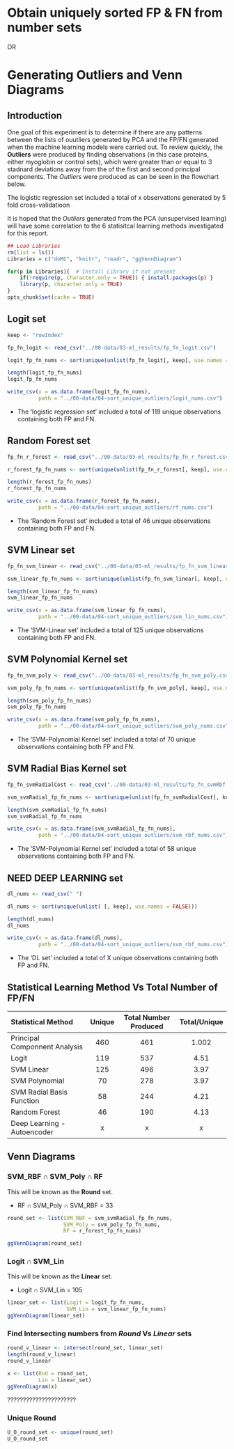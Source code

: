 
# Obtain uniquely sorted FP & FN from number sets

OR

# Generating Outliers and Venn Diagrams

## Introduction

One goal of this experiment is to determine if there are any patterns between the lists of ouutliers generated by PCA and the FP/FN generated when the machine learning models were carried out. To review quickly, the **Outliers** were produced by finding observations (in this case proteins, either myoglobin or control sets), which were greater than or equal to 3 stadnard deviations away from the of the first and second principal components. The *Outliers* were produced as can be seen in the flowchart below.

The logistic regression set included a total of x observations generated by 5 fold cross-validatioon


It is hoped that the *Outliers* generated from the PCA (unsupervised learning) will have some correlation to the 6 statisitcal learning methods investigated for this report.

```r
## Load Libraries
rm(list = ls())
Libraries = c("doMC", "knitr", "readr", "ggVennDiagram")

for(p in Libraries){  # Install Library if not present
    if(!require(p, character.only = TRUE)) { install.packages(p) }
    library(p, character.only = TRUE)
}
opts_chunk$set(cache = TRUE)
```

## Logit set
```r
keep <- "rowIndex"

fp_fn_logit <- read_csv("../00-data/03-ml_results/fp_fn_logit.csv")

logit_fp_fn_nums <- sort(unique(unlist(fp_fn_logit[, keep], use.names = FALSE)))

length(logit_fp_fn_nums)
logit_fp_fn_nums

write_csv(x = as.data.frame(logit_fp_fn_nums), 
          path = "../00-data/04-sort_unique_outliers/logit_nums.csv")
```

- The 'logistic regression set' included a total of 119 unique observations containing both FP and FN.

## Random Forest set
```r
fp_fn_r_forest <- read_csv("../00-data/03-ml_results/fp_fn_r_forest.csv")

r_forest_fp_fn_nums <- sort(unique(unlist(fp_fn_r_forest[, keep], use.names = FALSE)))

length(r_forest_fp_fn_nums)
r_forest_fp_fn_nums

write_csv(x = as.data.frame(r_forest_fp_fn_nums), 
          path = "../00-data/04-sort_unique_outliers/rf_nums.csv")
```

- The 'Random Forest set' included a total of 46 unique observations containing both FP and FN.

## SVM Linear set
```r
fp_fn_svm_linear <- read_csv("../00-data/03-ml_results/fp_fn_svm_linear.csv")

svm_linear_fp_fn_nums <- sort(unique(unlist(fp_fn_svm_linear[, keep], use.names = FALSE)))

length(svm_linear_fp_fn_nums)
svm_linear_fp_fn_nums

write_csv(x = as.data.frame(svm_linear_fp_fn_nums), 
          path = "../00-data/04-sort_unique_outliers/svm_lin_nums.csv")
```

- The 'SVM-Linear set' included a total of 125 unique observations containing both FP and FN.

## SVM Polynomial Kernel set
```r
fp_fn_svm_poly <- read_csv("../00-data/03-ml_results/fp_fn_svm_poly.csv")

svm_poly_fp_fn_nums <- sort(unique(unlist(fp_fn_svm_poly[, keep], use.names = FALSE)))

length(svm_poly_fp_fn_nums)
svm_poly_fp_fn_nums

write_csv(x = as.data.frame(svm_poly_fp_fn_nums), 
          path = "../00-data/04-sort_unique_outliers/svm_poly_nums.csv")
```

- The 'SVM-Polynomial Kernel set' included a total of 70 unique observations containing both FP and FN.

## SVM Radial Bias Kernel set
```r
fp_fn_svmRadialCost <- read_csv("../00-data/03-ml_results/fp_fn_svmRbf.csv")

svm_svmRadial_fp_fn_nums <- sort(unique(unlist(fp_fn_svmRadialCost[, keep], use.names = FALSE)))

length(svm_svmRadial_fp_fn_nums)
svm_svmRadial_fp_fn_nums

write_csv(x = as.data.frame(svm_svmRadial_fp_fn_nums), 
          path = "../00-data/04-sort_unique_outliers/svm_rbf_nums.csv")
```

- The 'SVM-Polynomial Kernel set' included a total of 58 unique observations containing both FP and FN.

## NEED DEEP LEARNING set
```r
dl_nums <- read_csv(" ")

dl_nums <- sort(unique(unlist( [, keep], use.names = FALSE)))

length(dl_nums)
dl_nums

write_csv(x = as.data.frame(dl_nums), 
          path = "../00-data/04-sort_unique_outliers/svm_rbf_nums.csv")
```

- The 'DL set' included a total of X unique observations containing both FP and FN.

## Statistical Learning Method Vs Total Number of FP/FN

| Statistical Method            | Unique | Total Number Produced | Total/Unique |
| :---------------------------- | :----: | :-------------------: | :----------: |
| Principal Componnent Analysis |  460   |          461          |    1.002     |
| Logit                         |  119   |          537          |     4.51     |
| SVM Linear                    |  125   |          496          |     3.97     |
| SVM Polynomial                |   70   |          278          |     3.97     |
| SVM Radial Basis Function     |   58   |          244          |     4.21     |
| Random Forest                 |   46   |          190          |     4.13     |
| Deep Learning - Autoencoder   |   x    |           x           |       x      |

## Venn Diagrams 

### SVM_RBF ∩ SVM_Poly ∩ RF

This will be known as the **Round** set.

- RF ∩ SVM_Poly ∩ SVM_RBF = 33
```r
round_set <- list(SVM_RBF = svm_svmRadial_fp_fn_nums,
                  SVM_Poly = svm_poly_fp_fn_nums,
                  RF = r_forest_fp_fn_nums)

ggVennDiagram(round_set)
```

### Logit ∩ SVM_Lin

This will be known as the **Linear** set.

- Logit ∩ SVM_Lin = 105 
```r
linear_set <- list(Logit = logit_fp_fn_nums,
                   SVM_Lin = svm_linear_fp_fn_nums)
ggVennDiagram(linear_set) 
```

### Find Intersecting numbers from *Round* Vs *Linear* sets

```r
round_v_linear <- intersect(round_set, linear_set)
length(round_v_linear)
round_v_linear
```

```r
x <- list(Rnd = round_set,
          Lin = linear_set)
ggVennDiagram(x) 
```

############################ ??????????????????????
### Unique Round
```r
U_O_round_set <- unique(round_set)
U_O_round_set
```










